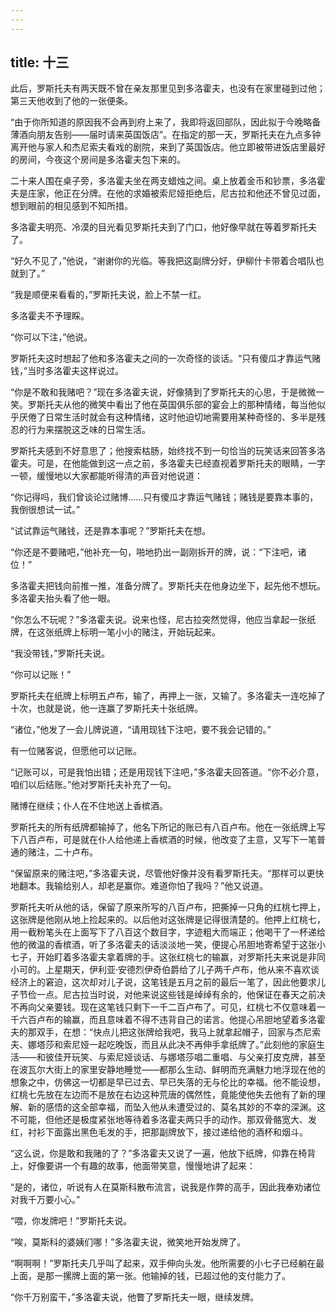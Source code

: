 ```yaml
---
---
---
```

title: 十三
---



此后，罗斯托夫有两天既不曾在亲友那里见到多洛霍夫，也没有在家里碰到过他；第三天他收到了他的一张便条。

“由于你所知道的原因我不会再到府上来了，我即将返回部队，因此拟于今晚略备薄酒向朋友告别——届时请来英国饭店”。在指定的那一天，罗斯托夫在九点多钟离开他与家人和杰尼索夫看戏的剧院，来到了英国饭店。他立即被带进饭店里最好的房间，今夜这个房间是多洛霍夫包下来的。

二十来人围在桌子旁，多洛霍夫坐在两支蜡烛之间。桌上放着金币和钞票，多洛霍夫是庄家，他正在分牌。在他的求婚被索尼娅拒绝后，尼古拉和他还不曾见过面，想到眼前的相见感到不知所措。

多洛霍夫明亮、冷漠的目光看见罗斯托夫到了门口，他好像早就在等着罗斯托夫了。

“好久不见了，”他说，“谢谢你的光临。等我把这副牌分好，伊柳什卡带着合唱队也就到了。”

“我是顺便来看看的，”罗斯托夫说，脸上不禁一红。

多洛霍夫不予理睬。

“你可以下注，”他说。

罗斯托夫这时想起了他和多洛霍夫之间的一次奇怪的谈话。“只有傻瓜才靠运气赌钱，”当时多洛霍夫这样说过。

“你是不敢和我赌吧？”现在多洛霍夫说，好像猜到了罗斯托夫的心思，于是微微一笑。罗斯托夫从他的微笑中看出了他在英国俱乐部的宴会上的那种情绪，每当他似乎厌倦了日常生活时就会有这种情绪，这时他迫切地需要用某种奇怪的、多半是残忍的行为来摆脱这乏味的日常生活。

罗斯托夫感到不好意思了；他搜索枯肠，始终找不到一句恰当的玩笑话来回答多洛霍夫。可是，在他能做到这一点之前，多洛霍夫已经直视着罗斯托夫的眼睛，一字一顿，缓慢地以大家都能听得清的声音对他说道：

“你记得吗，我们曾谈论过赌博……只有傻瓜才靠运气赌钱；赌钱是要靠本事的，我倒很想试一试。”

“试试靠运气赌钱，还是靠本事呢？”罗斯托夫在想。

“你还是不要赌吧，”他补充一句，啪地扔出一副刚拆开的牌，说：“下注吧，诸位！”

多洛霍夫把钱向前推一推，准备分牌了。罗斯托夫在他身边坐下，起先他不想玩。多洛霍夫抬头看了他一眼。

“你怎么不玩呢？”多洛霍夫说。说来也怪，尼古拉突然觉得，他应当拿起一张纸牌，在这张纸牌上标明一笔小小的赌注，开始玩起来。

“我没带钱，”罗斯托夫说。

“你可以记账！”

罗斯托夫在纸牌上标明五卢布，输了，再押上一张，又输了。多洛霍夫一连吃掉了十次，也就是说，他一连赢了罗斯托夫十张纸牌。

“诸位，”他发了一会儿牌说道，“请用现钱下注吧，要不我会记错的。”

有一位赌客说，但愿他可以记账。

“记账可以，可是我怕出错；还是用现钱下注吧，”多洛霍夫回答道。“你不必介意，咱们以后结账。”他对罗斯托夫补充了一句。

赌博在继续；仆人在不住地送上香槟酒。

罗斯托夫的所有纸牌都输掉了，他名下所记的账已有八百卢布。他在一张纸牌上写下八百卢布，可是就在仆人给他递上香槟酒的时候，他改变了主意，又写下一笔普通的赌注，二十卢布。

“保留原来的赌注吧，”多洛霍夫说，尽管他好像并没有看罗斯托夫。“那样可以更快地翻本。我输给别人，却老是赢你。难道你怕了我吗？”他又说道。

罗斯托夫听从他的话，保留了原来所写的八百卢布，把撕掉一只角的红桃七押上，这张牌是他刚从地上捡起来的。以后他对这张牌是记得很清楚的。他押上红桃七，用一截粉笔头在上面写下了八百这个数目字，字迹粗大而端正；他喝干了一杯递给他的微温的香槟酒，听了多洛霍夫的话淡淡地一笑，便提心吊胆地寄希望于这张小七子，开始盯着多洛霍夫拿着牌的手。这张红桃七的输赢，对罗斯托夫来说是非同小可的。上星期天，伊利亚·安德烈伊奇伯爵给了儿子两千卢布，他从来不喜欢谈经济上的窘迫，这次却对儿子说，这笔钱是五月之前的最后一笔了，因此他要求儿子节俭一点。尼古拉当时说，对他来说这些钱是绰绰有余的，他保证在春天之前决不再向父亲要钱。现在这笔钱只剩下一千二百卢布了。可见，红桃七不仅意味着一千六百卢布的输赢，而且意味着不得不违背自己的诺言。他提心吊胆地望着多洛霍夫的那双手，在想：“快点儿把这张牌给我吧，我马上就拿起帽子，回家与杰尼索夫、娜塔莎和索尼娅一起吃晚饭，而且从此决不再伸手拿纸牌了。”此刻他的家庭生活——和彼佳开玩笑、与索尼娅谈话、与娜塔莎唱二重唱、与父亲打皮克牌，甚至在波瓦尔大街上的家里安静地睡觉——都那么生动、鲜明而充满魅力地浮现在他的想象之中，仿佛这一切都是早已过去、早已失落的无与伦比的幸福。他不能设想，红桃七先放在左边而不是放在右边这种荒唐的偶然性，竟能使他失去他有了新的理解、新的感悟的这全部幸福，而坠入他从未遭受过的、莫名其妙的不幸的深渊。这不可能，但他还是极度紧张地等待着多洛霍夫两只手的动作。那双骨骼宽大、发红，衬衫下面露出黑色毛发的手，把那副牌放下，接过递给他的酒杯和烟斗。

“这么说，你是敢和我赌的了？”多洛霍夫又说了一遍，他放下纸牌，仰靠在椅背上，好像要讲一个有趣的故事，他面带笑意，慢慢地讲了起来：

“是的，诸位，听说有人在莫斯科散布流言，说我是作弊的高手，因此我奉劝诸位对我千万要小心。”

“喂，你发牌吧！”罗斯托夫说。

“唉，莫斯科的婆姨们哪！”多洛霍夫说，微笑地开始发牌了。

“啊啊啊！”罗斯托夫几乎叫了起来，双手伸向头发。他所需要的小七子已经躺在最上面，是那一摞牌上面的第一张。他输掉的钱，已超过他的支付能力了。

“你千万别蛮干，”多洛霍夫说，他瞥了罗斯托夫一眼，继续发牌。